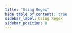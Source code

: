 ```yaml
---
title: "Using Regex"
hide_table_of_contents: true
sidebar_label: Using Regex
sidebar_position: 8
---
```





<LanguageSwitcher supportedLanguages={supportedLanguages} />

<LanguageContent language="csharp">
   <UsingRegexCsharp />
</LanguageContent>

<LanguageContent language="java">
   <UsingRegexJava />
</LanguageContent>

<LanguageContent language="python">
   <UsingRegexPython />
</LanguageContent>

<LanguageContent language="php">
   <UsingRegexPhp />
</LanguageContent>

<LanguageContent language="nodejs">
   <UsingRegexNodejs />
</LanguageContent>


<!---
### Session
- [Query overview](../../../../client-api/session/querying/how-to-query)
- [Full-text search](../../../../client-api/session/querying/text-search/full-text-search)
- [Query with exact match](../../../../client-api/session/querying/text-search/exact-match-query)
- [Querying: Basics](../../../../indexes/querying/query-index)


-->